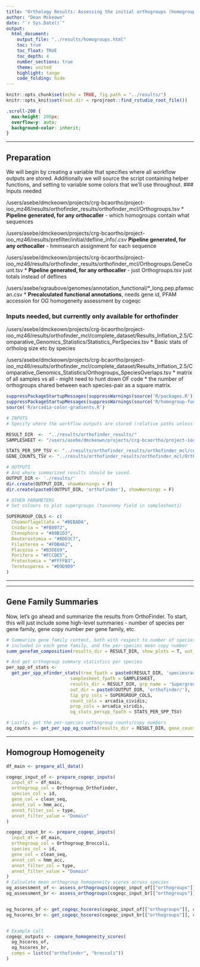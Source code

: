 ```yaml
---
title: "Orthology Results: Assessing the initial orthogroups (homogroups) 46 metazoans"
author: "Dean Mckeown"
date: "`r Sys.Date()`"
output: 
  html_document:
    output_file: "../results/homogroups.html"
    toc: true
    toc_float: TRUE
    toc_depth: 4
    number_sections: true
    theme: united
    highlight: tango
    code_folding: hide
---
```


```r
knitr::opts_chunk$set(echo = TRUE, fig.path = "../results/")
knitr::opts_knit$set(root.dir = rprojroot::find_rstudio_root_file())
```

```css
.scroll-200 {
  max-height: 200px;
  overflow-y: auto;
  background-color: inherit;
}
```

___

## Preparation
We will begin by creating a variable that specifies where all workflow outputs are stored. Additionally we will source the script containing helper functions, and setting to variable some colors that we'll use throughout. 
### Inputs needed

/users/asebe/dmckeown/projects/crg-bcaortho/project-ioo_mz46/results/orthofinder_results/orthofinder_mcl/Orthogroups.tsv
  * **Pipeline generated, for any orthocaller** - which homogroups contain what sequences

/users/asebe/dmckeown/projects/crg-bcaortho/project-ioo_mz46/results/prefilter/initial/defline_info/*.csv
  * **Pipeline generated, for any orthocaller** - hmmsearch assignment for each sequence

/users/asebe/dmckeown/projects/crg-bcaortho/project-ioo_mz46/results/orthofinder_results/orthofinder_mcl/Orthogroups.GeneCount.tsv
  * **Pipeline generated, for any orthocaller** - just Orthogroups.tsv just totals instead of deflines

/users/asebe/xgraubove/genomes/annotation_functional/*_long.pep.pfamscan.csv
  * **Precalculated functional annotations**, needs gene id, PFAM accession for OG homogeneity assessment by cogeqc

### Inputs needed, but currently only available for orthofinder
/users/asebe/dmckeown/projects/crg-bcaortho/project-ioo_mz46/results/orthofinder_mcl/complete_dataset/Results_Inflation_2.5/Comparative_Genomics_Statistics/Statistics_PerSpecies.tsv
  * Basic stats of ortholog size etc by species

/users/asebe/dmckeown/projects/crg-bcaortho/project-ioo_mz46/results/orthofinder_mcl/complete_dataset/Results_Inflation_2.5/Comparative_Genomics_Statistics/Orthogroups_SpeciesOverlaps.tsv
  * matrix of all samples vs all - might need to hunt down OF code
  * the number of orthogroups shared between each species-pair as a square matrix.

```r
suppressPackageStartupMessages(suppressWarnings(source('R/packages.R')))
suppressPackageStartupMessages(suppressWarnings(source('R/homogroup-functions.R')))
source('R/arcadia-color-gradients.R')

# INPUTS
# Specify where the workflow outputs are stored (relative paths unless indicated)

RESULT_DIR  <-  "../results/orthofinder_results/"
SAMPLESHEET <- "/users/asebe/dmckeown/projects/crg-bcaortho/project-ioo_mz46/samplesheet1.csv"

STATS_PER_SPP_TSV <- "../results/orthofinder_results/orthofinder_mcl/complete_dataset/Results_Inflation_2.5/Comparative_Genomics_Statistics/Statistics_PerSpecies.tsv"
GENE_COUNTS_TSV <- "../results/orthofinder_results/orthofinder_mcl/Orthogroups.GeneCount.tsv"

# OUTPUTS
# And where summarized results should be saved.
OUTPUT_DIR <- './results/'
dir.create(OUTPUT_DIR, showWarnings = F)
dir.create(paste0(OUTPUT_DIR, 'orthofinder'), showWarnings = F)

# OTHER PARAMETERS
# Set colours to plot supergroups (taxonomy field in samplesheet1)

SUPERGROUP_COLS <- c(
  Choanoflagellata = "#BEBADA",
  Cnidaria = "#FB8072",
  Ctenophora = "#80B1D3",
  Deuterostomia = "#8DD3C7",
  Filasterea = "#FDB462",
  Placozoa = "#B3DE69",
  Porifera = "#FCCDE5",
  Protostomia = "#FFFFB3",
  Teretosporea = "#D9D9D9"
)

```

___
    
___

## Gene Family Summaries {.tabset}
Now, let's go ahead and summarize the results from OrthoFinder. To start, this will just include some high-level summaries - number of species per gene family, gene copy number per gene family, etc.

```r
# Summarize gene family content, both with respect to number of species 
# included in each gene family, and the per-species mean copy number
summ_genefam_composition(results_dir = RESULT_DIR, show_plots = T, out_dir = paste0(OUTPUT_DIR, 'orthofinder/'))

# And get orthogroup summary statistics per species
per_spp_of_stats <-
  get_per_spp_ofinder_stats(tree_fpath = paste0(RESULT_DIR, 'speciesrax/species_trees/inferred_species_tree.newick'),
                        samplesheet_fpath = SAMPLESHEET,
                        results_dir = RESULT_DIR, grp_name = 'Supergroup',
                        out_dir = paste0(OUTPUT_DIR, 'orthofinder/'),
                        tip_grp_cols = SUPERGROUP_COLS, 
                        count_cols = arcadia_cividis,
                        prop_cols = arcadia_viridis,
                        og_stats_perspp_fpath = STATS_PER_SPP_TSV)

# Lastly, get the per-species orthogroup counts/copy numbers
og_counts <- get_per_spp_og_counts(results_dir = RESULT_DIR, gene_count_tsv = GENE_COUNTS_TSV)
```

___

## Homogroup Homogeneity
```r
df_main <- prepare_all_data()

cogeqc_input_of <- prepare_cogeqc_inputs(
  input_df = df_main,
  orthogroup_col = Orthogroup_Orthofinder,
  species_col = id,
  gene_col = clean_seq,
  annot_col = hmm_acc,
  annot_filter_col = type,
  annot_filter_value = "Domain"
)

cogeqc_input_br <- prepare_cogeqc_inputs(
  input_df = df_main,
  orthogroup_col = Orthogroup_Broccoli,
  species_col = id,
  gene_col = clean_seq,
  annot_col = hmm_acc,
  annot_filter_col = type,
  annot_filter_value = "Domain"
)
# Calculate mean orthogroup homogeneity scores across species
og_assessment_of <- assess_orthogroups(cogeqc_input_of[["orthogroups"]], cogeqc_input_of[["annotations"]])
og_assessment_br <- assess_orthogroups(cogeqc_input_br[["orthogroups"]], cogeqc_input_br[["annotations"]])


og_hscores_of <- get_cogeqc_hscores(cogeqc_input_of[["orthogroups"]], cogeqc_input_of[["annotations"]])
og_hscores_br <- get_cogeqc_hscores(cogeqc_input_br[["orthogroups"]], cogeqc_input_br[["annotations"]])


# Example call
cogeqc_outputs <- compare_homogeneity_scores(
  og_hscores_of,
  og_hscores_br,
  comps = list(c("orthofinder", "broccoli"))
)



```